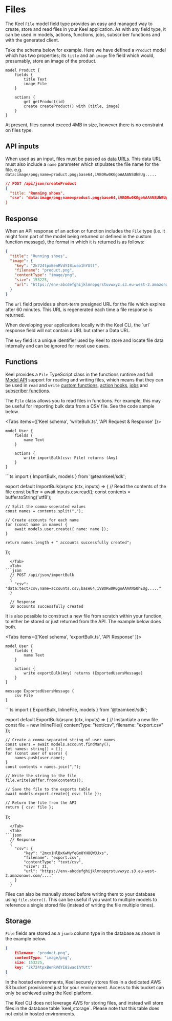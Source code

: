 # Files

The Keel `File` model field type provides an easy and managed way to create, store and read files in your Keel application. As with any field type, it can be used in models, actions, functions, jobs, subscriber functions and with the generated client.

Take the schema below for example.  Here we have defined a `Product` model which has two properties; its `title` and an `image` file field which would, presumably, store an image of the product.

```keel {4}
model Product {
    fields {
        title Text
        image File
    }

    actions {
        get getProduct(id)   
        create createProduct() with (title, image)
    }
}
```


<Callout type="info">
  At present, files cannot exceed 4MB in size, however there is no constraint on files type.
</Callout>

## API inputs

When used as an input, files must be passed as [data URLs](https://developer.mozilla.org/en-US/docs/Web/URI/Schemes/data). This data URL must also include a `name` parameter which stipulates the file name for the file. e.g. `data:image/png;name=product.png;base64,iVBORw0KGgoAAAANSUhEUg.....`

```json
// POST /api/json/createProduct
{
  "title: "Running shoes",
  "csv": "data:image/png;name=product.png;base64,iVBORw0KGgoAAAANSUhEUg....."
}
```

## Response

When an API response of an action or function includes the `File` type (i.e. it might form part of the model being returned or defined in the custom function message), the format in which it is returned is as follows:

```json
{
  "title": "Running shoes",
  "image": {
    "key": "2k724tpxBenRVdYI8iwao1hYUtt",
    "filename": "product.png",
    "contentType": "image/png",
    "size": 153225,
    "url": "https://env-abcdefghijklmnopqrstuvwxyz.s3.eu-west-2.amazonaws.com/...."
  }
}
```

The `url` field provides a short-term presigned URL for the file which expires after 60 minutes. This URL is regenerated each time a file response is returned.

<Callout type="info">
  When developing your applications locally with the Keel CLI, the `url` response field will not contain a URL but rather a Data URL.
</Callout>

The `key` field is a unique identifier used by Keel to store and locate file data internally and can be ignored for most use cases.

## Functions

Keel provides a `File` TypeScript class in the functions runtime and full [Model API](/functions/sdk/modelApi) support for reading and writing files, which means that they can be used in `read` and `write` [custom functions](/functions/custom-functions), [action hooks](/functions/sdk/action-hooks), [jobs](/jobs) and [subscriber functions](/events). 

The `File` class allows you to read files in functions. For example, this may be useful for importing bulk data from a CSV file. See the code sample below.


<Tabs items={['Keel schema', 'writeBulk.ts', 'API Request & Response' ]}>
  <Tab>
```keel
model User {
    fields {
        name Text
    }

    actions {
        write importBulk(csv: File) returns (Any)
    }
}
```
  </Tab>
    <Tab>
```ts
import { ImportBulk, models } from '@teamkeel/sdk';

export default ImportBulk(async (ctx, inputs) => {
    // Read the contents of the file
    const buffer = await inputs.csv.read();
    const contents = buffer.toString('utf8');

    // Split the comma-seperated values
    const names = contents.split(",");

    // Create accounts for each name
    for (const name in names) {
        await models.user.create({ name: name });
    }

    return names.length + " accounts successfully created";
});
```
  </Tab>
  <Tab>
```json
  // POST /api/json/importBulk
  {
    "csv": "data:text/csv;name=accounts.csv;base64,iVBORw0KGgoAAAANSUhEUg....."
  }

  // Response
  10 accounts successfully created
```
  </Tab>
</Tabs>

It is also possible to construct a new file from scratch within your function, to either be stored or just returned from the API.  The example below does both.

<Tabs items={['Keel schema', 'exportBulk.ts', 'API Response' ]}>
  <Tab>
```keel
model User {
    fields {
        name Text
    }

    actions {
        write exportBulk(Any) returns (ExportedUsersMessage)
    }
}

message ExportedUsersMessage {
    csv File
}

```
  </Tab>
    <Tab>
```ts
import { ExportBulk, InlineFile, models } from '@teamkeel/sdk';

export default ExportBulk(async (ctx, inputs) => {
    // Instantiate a new file
    const file = new InlineFile({
        contentType: "text/csv",
        filename: "export.csv"
    });

    // Create a comma-separated string of user names
    const users = await models.account.findMany();
    let names: string[] = [];
    for (const user of users) {
        names.push(user.name);
    }
    const contents = names.join(",");

    // Write the string to the file
    file.write(Buffer.from(contents));

    // Save the file to the exports table
    await models.export.create({ csv: file });

    // Return the file from the API
    return { csv: file };
});
```
  </Tab>
  <Tab>
```json
  // Response
  {
    "csv": {
        "key": "2mxx1HlBxKwMyfeGm8YH8QW3Jxs",
        "filename": "export.csv",
        "contentType": "text/csv",
        "size": 31,
        "url": "https://env-abcdefghijklmnopqrstuvwxyz.s3.eu-west-2.amazonaws.com/...."
    }
  }
```
  </Tab>
</Tabs>

Files can also be manually stored before writing them to your database using `file.store()`. This can be useful if you want to multiple models to reference a single stored file (instead of writing the file multiple times).

## Storage

`File` fields are stored as a `jsonb` column type in the database as shown in the example below.

```json
{
    filename: "product.png",
    contentType: "image/png",
    size: 153225,
    key: "2k724tpxBenRVdYI8iwao1hYUtt"
}
```

In the hosted environments, Keel securely stores files in a dedicated AWS S3 bucket provisioned just for your environment. Access to this bucket can only be achieved using the Keel platform.

<Callout type="info">
  The Keel CLI does not leverage AWS for storing files, and instead will store files in the database table `keel_storage`. Please note that this table does not exist in hosted environments.
</Callout>

